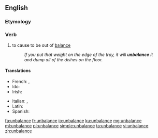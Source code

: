 ==English==

===Etymology===
{{prefix|un|balance|lang=en}}

===Verb===
{{en-verb|unbalances|unbalancing|unbalanced|unbalanced}}

# to cause to be out of [[balance]]
#: ''If you put that weight on the edge of the tray, it will '''unbalance''' it and dump all of the dishes on the floor.''

====Translations====
{{trans-top|to cause to be out of balance}}
* French: {{t+|fr|désaxer}}, {{t+|fr|déséquilibrer}}
* Ido: {{t+|io|desequilibrigar}}
* Irish: {{t|ga|éagothromaigh}}
{{trans-mid}}
* Italian: {{t|it|squilibrare}}, {{t+|it|sbilanciare}}
* Latin: {{t|la|commoveō}}
* Spanish: {{t+|es|desequilibrar}}
{{trans-bottom}}

[[fa:unbalance]]
[[fr:unbalance]]
[[io:unbalance]]
[[ku:unbalance]]
[[mg:unbalance]]
[[ml:unbalance]]
[[pl:unbalance]]
[[simple:unbalance]]
[[ta:unbalance]]
[[vi:unbalance]]
[[zh:unbalance]]